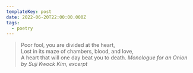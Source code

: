 ```yaml
---
templateKey: post
date: 2022-06-20T22:00:00.000Z
tags:
  - poetry
---
```

> Poor fool, you are divided at the heart,<br/>
> Lost in its maze of chambers, blood, and love,<br/>
> A heart that will one day beat you to death.
> <cite><i>Monologue for an Onion</i> by Suji Kwock Kim, excerpt</cite>
